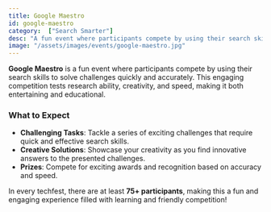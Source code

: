 ```yaml
---
title: Google Maestro
id: google-maestro
category:  ["Search Smarter"]
desc: "A fun event where participants compete by using their search skills to solve challenges quickly and accurately. It's an engaging test of research ability, creativity, and speed, designed to be both entertaining and educational."
image: "/assets/images/events/google-maestro.jpg"
---
```


**Google Maestro** is a fun event where participants compete by using their search skills to solve challenges quickly and accurately. This engaging competition tests research ability, creativity, and speed, making it both entertaining and educational.

### What to Expect
- **Challenging Tasks**: Tackle a series of exciting challenges that require quick and effective search skills.
- **Creative Solutions**: Showcase your creativity as you find innovative answers to the presented challenges.
- **Prizes**: Compete for exciting awards and recognition based on accuracy and speed.

In every techfest, there are at least **75+ participants**, making this a fun and engaging experience filled with learning and friendly competition!
